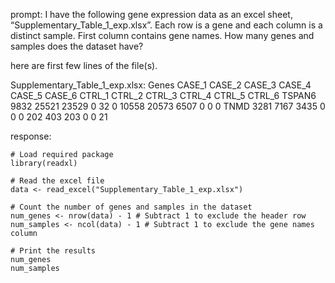 prompt:
I have the following gene expression data as an excel sheet,  "Supplementary_Table_1_exp.xlsx". Each row is a gene and each column is a distinct sample. First column contains gene names. How many genes and samples does the dataset have?

here are first few lines of the file(s).

Supplementary_Table_1_exp.xlsx:
Genes	CASE_1	CASE_2	CASE_3	CASE_4	CASE_5	CASE_6	CTRL_1	CTRL_2	CTRL_3	CTRL_4	CTRL_5	CTRL_6
TSPAN6	9832	25521	23529	0	32	0	10558	20573	6507	0	0	 0
TNMD	3281	 7167	 3435	0	 0	0	  202	  403	 203	0	0	21


response:
```
# Load required package
library(readxl)

# Read the excel file
data <- read_excel("Supplementary_Table_1_exp.xlsx")

# Count the number of genes and samples in the dataset
num_genes <- nrow(data) - 1 # Subtract 1 to exclude the header row
num_samples <- ncol(data) - 1 # Subtract 1 to exclude the gene names column

# Print the results
num_genes
num_samples
```
